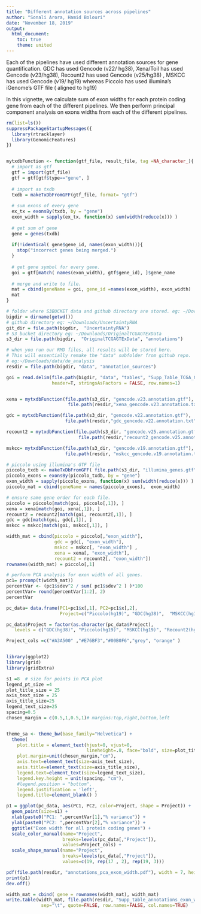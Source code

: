 ```yaml
---
title: "Different annotation sources across pipelines"
author: "Sonali Arora, Hamid Bolouri"
date: "November 18, 2019"
output: 
  html_document:
    toc: true
    theme: united
---
```


Each of the pipelines have used different annotation sources for gene quantification.
GDC has used Gencode (v22/ hg38), Xena/Toil has used Gencode (v23/hg38), 
Recount2 has used Gencode (v25/hg38) , MSKCC has used Gencode (v19/ hg19)
whereas Piccolo has used illumina's iGenome's GTF file ( aligned to hg19)

In this  vignette, we calculate sum of exon widths for each protein coding gene 
from each of the different pipelines. We then perform principal component analysis
on exons widths from each of the different pipelines.


```r
rm(list=ls())
suppressPackageStartupMessages({
  library(rtracklayer)
  library(GenomicFeatures)
})


mytxdbFunction <- function(gtf_file, result_file, tag =NA_character_){
  # import as gtf
  gtf = import(gtf_file)
  gtf = gtf[gtf$type=="gene", ]
  
  # import as txdb
  txdb = makeTxDbFromGFF(gtf_file, format= "gtf")
  
  # sum exons of every gene
  ex_tx = exonsBy(txdb, by = "gene")
  exon_width = sapply(ex_tx, function(x) sum(width(reduce(x))) )
  
  # get sum of gene 
  gene = genes(txdb)
  
  if(!identical( gene$gene_id, names(exon_width))){
    stop("incorrect genes being merged.")
  }
  
  # get gene symbol for every gene.
  goi = gtf[match( names(exon_width), gtf$gene_id), ]$gene_name
  
  # merge and write to file.
  mat = cbind(geneName = goi, gene_id =names(exon_width), exon_width)
  mat
}

# folder where S3BUCKET data and github directory are stored. eg: ~/Downloads
bigdir = dirname(getwd())
# github directory eg: ~/Downloads/UncertaintyRNA
git_dir = file.path(bigdir,  "UncertaintyRNA")
# S3 bucket directory eg: ~/Downloads/OriginalTCGAGTExData
s3_dir = file.path(bigdir,  "OriginalTCGAGTExData", "annotations")

# when you run our RMD files, all results will be stored here. 
# This will essentially remake the "data" subfolder from github repo.
# eg:~/Downloads/data/de_analysis
resdir = file.path(bigdir, "data", "annotation_sources")

goi = read.delim(file.path(bigdir, "data", "tables", "Supp_Table_TCGA_Correlations_all_6_Datasets_log2_TPM.txt"), 
                 header=T, stringsAsFactors = FALSE, row.names=1)


xena = mytxdbFunction(file.path(s3_dir, "gencode.v23.annotation.gtf"), 
                       file.path(resdir,"xena_gencode.v23.annotation.txt"))

gdc = mytxdbFunction(file.path(s3_dir, "gencode.v22.annotation.gtf"), 
                      file.path(resdir,"gdc_gencode.v22.annotation.txt"))

recount2 = mytxdbFunction(file.path(s3_dir, "gencode.v25.annotation.gtf"), 
                           file.path(resdir,"recount2_gencode.v25.annotation.txt"))

mskcc= mytxdbFunction(file.path(s3_dir, "gencode.v19.annotation.gtf"),
                      file.path(resdir, "mskcc_gencode.v19.annotation.txt"))

# piccolo using illumina's GTF file 
piccolo_txdb <- makeTxDbFromGFF( file.path(s3_dir, "illumina_genes.gtf"), format= "gtf")
piccolo_exons = exonsBy(piccolo_txdb, by = "gene")
exon_width = sapply(piccolo_exons, function(x) sum(width(reduce(x))) )
piccolo_mat = cbind(geneName = names(piccolo_exons),  exon_width)

# ensure same gene order for each file.
piccolo = piccolo[match(goi, piccolo[,1]), ]
xena = xena[match(goi, xena[,1]), ]
recount2 = recount2[match(goi, recount2[,1]), ]
gdc = gdc[match(goi, gdc[,1]), ]
mskcc = mskcc[match(goi, mskcc[,1]), ]

width_mat = cbind(piccolo = piccolo[,"exon_width"], 
                  gdc = gdc[, "exon_width"], 
                  mskcc = mskcc[, "exon_width"] , 
                  xena = xena[, "exon_width"], 
                  recount2 = recount2[, "exon_width"])
rownames(width_mat) = piccolo[,1]

# perform PCA analysis for exon width of all genes.
pc1= prcomp(t(width_mat))
percentVar <- (pc1$sdev^2 / sum( pc1$sdev^2 ) )*100
percentVar= round(percentVar[1:2], 2)
percentVar 

pc_data= data.frame(PC1=pc1$x[,1], PC2=pc1$x[,2], 
                    Project=c("Piccolo(hg19)", "GDC(hg38)",  "MSKCC(hg19)", "Xena/Toil(hg38)", "Recount2(hg38)"))

pc_data$Project = factor(as.character(pc_data$Project), 
   levels = c("GDC(hg38)", "Piccolo(hg19)", "MSKCC(hg19)", "Recount2(hg38)", "Xena/Toil(hg38)"))

Project_cols =c("#A3A500" ,"#E76BF3","#00B0F6","grey", "orange" )


library(ggplot2)
library(grid)
library(gridExtra)

s1 =8  # size for points in PCA plot
legend_pt_size =4
plot_title_size = 25
axis_text_size = 25
axis_title_size=25
legend_text_size=25
spacing=0.5
chosen_margin = c(0.5,1,0.5,1)# margins:top,right,bottom,left


theme_sa <- theme_bw(base_family="Helvetica") +
  theme(
    plot.title = element_text(hjust=0, vjust=0, 
                              lineheight=.8, face="bold", size=plot_title_size ),
    plot.margin=unit(chosen_margin,"cm"), 
    axis.text=element_text(size=axis_text_size),
    axis.title=element_text(size=axis_title_size),
    legend.text=element_text(size=legend_text_size),
    legend.key.height = unit(spacing, "cm"),
    #legend.position = "bottom",
    legend.justification = 'left',
    legend.title=element_blank() )

p1 = ggplot(pc_data, aes(PC1, PC2, color=Project, shape = Project)) +
  geom_point(size=s1) +
  xlab(paste0("PC1: ",percentVar[1],"% variance")) +
  ylab(paste0("PC2: ",percentVar[2],"% variance")) +
  ggtitle("Exon width for all protein coding genes") +
  scale_color_manual(name="Project", 
                     breaks=levels(pc_data[,"Project"]), 
                     values=Project_cols) +
  scale_shape_manual(name="Project", 
                     breaks=levels(pc_data[,"Project"]), 
                     values=c(19, rep(17 , 2), rep(19, 3)))

pdf(file.path(resdir, "annotations_pca_exon_width.pdf"), width = 7, height =10)
print(p1)
dev.off()

width_mat = cbind( gene = rownames(width_mat), width_mat)
write.table(width_mat, file.path(resdir, "Supp_table_annotations_exon_with_per_gene.txt"), 
             sep="\t", quote=FALSE, row.names=FALSE, col.names=TRUE)

```

